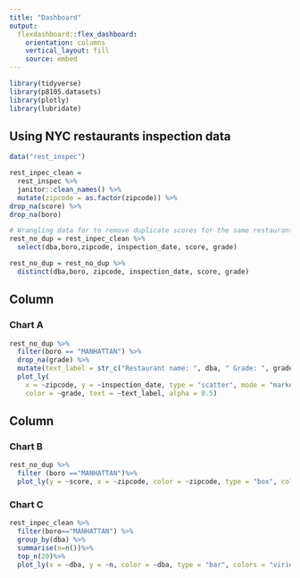 ```yaml
---
title: "Dashboard"
output: 
  flexdashboard::flex_dashboard:
    orientation: columns
    vertical_layout: fill
    source: embed
---
```


```r
library(tidyverse)
library(p8105.datasets)
library(plotly)
library(lubridate)

```
## Using NYC restaurants inspection data 

```r
data("rest_inspec")

rest_inpec_clean = 
  rest_inspec %>% 
  janitor::clean_names() %>%
  mutate(zipcode = as.factor(zipcode)) %>%
drop_na(score) %>%
drop_na(boro)
```



```r
# Wrangling data for to remove duplicate scores for the same restaurant for the same inspection date:
rest_no_dup = rest_inpec_clean %>%
  select(dba,boro,zipcode, inspection_date, score, grade)

rest_no_dup = rest_no_dup %>% 
  distinct(dba,boro, zipcode, inspection_date, score, grade)
```

Column {data-width=650}
-----------------------------------------------------------------------

### Chart A

```r
rest_no_dup %>%
  filter(boro == "MANHATTAN") %>%
  drop_na(grade) %>%
  mutate(text_label = str_c("Restaurant name: ", dba, " Grade: ", grade)) %>% 
  plot_ly(
    x = ~zipcode, y = ~inspection_date, type = "scatter", mode = "markers",
    color = ~grade, text = ~text_label, alpha = 0.5)

```

Column {data-width=750}
-----------------------------------------------------------------------

### Chart B

```r
rest_no_dup %>%
  filter (boro =="MANHATTAN")%>%
  plot_ly(y = ~score, x = ~zipcode, color = ~zipcode, type = "box", colors = "viridis")
```

### Chart C

```r
rest_inpec_clean %>%
  filter(boro=="MANHATTAN") %>%
  group_by(dba) %>%
  summarise(n=n())%>%
  top_n(20)%>%
  plot_ly(x = ~dba, y = ~n, color = ~dba, type = "bar", colors = "viridis")
```

